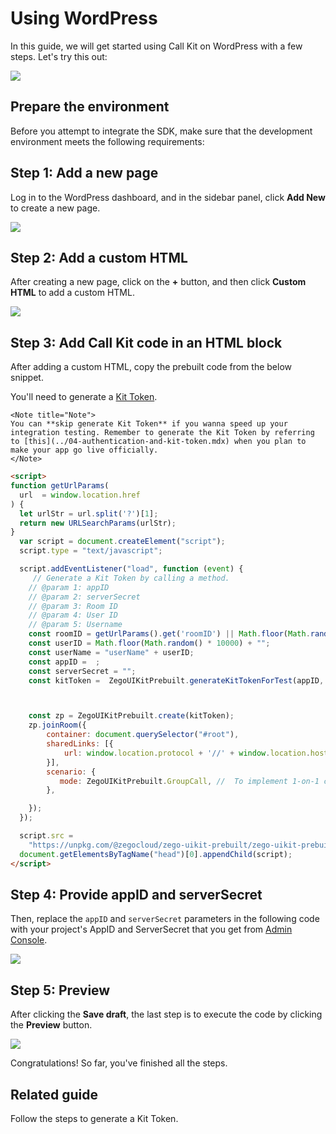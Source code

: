 
# Using WordPress

In this guide, we will get started using Call Kit on WordPress with a few steps. Let's try this out: 

<Frame width="512" height="auto" caption="">
  <img src="https://storage.zego.im/sdk-doc/Pics/Prebuilt_Web/wordpress_call_effect.png" />
</Frame>


## Prepare the environment

Before you attempt to integrate the SDK, make sure that the development environment meets the following requirements:

<Content/>

## Step 1: Add a new page

Log in to the WordPress dashboard, and in the sidebar panel, click **Add New** to create a new page.

<Frame width="512" height="auto" caption="">
  <img src="https://storage.zego.im/sdk-doc/Pics/Prebuilt_Web/wodpress_dashboard.png" />
</Frame>

## Step 2: Add a custom HTML 

After creating a new page, click on the **+** button, and then click **Custom HTML** to add a custom HTML.

<Frame width="512" height="auto" caption="">
  <img src="https://storage.zego.im/sdk-doc/Pics/Prebuilt_Web/wordpress_add_html.png" />
</Frame>


## Step 3: Add Call Kit code in an HTML block

After adding a custom HTML, copy the prebuilt code from the below snippet.

You'll need to generate a [Kit Token](../04-authentication-and-kit-token.mdx). 

    <Note title="Note">
    You can **skip generate Kit Token** if you wanna speed up your integration testing. Remember to generate the Kit Token by referring to [this](../04-authentication-and-kit-token.mdx) when you plan to make your app go live officially.
    </Note>


```html
<script>
function getUrlParams(
  url  = window.location.href
) {
  let urlStr = url.split('?')[1];
  return new URLSearchParams(urlStr);
}
  var script = document.createElement("script");
  script.type = "text/javascript";

  script.addEventListener("load", function (event) {
     // Generate a Kit Token by calling a method.
    // @param 1: appID
    // @param 2: serverSecret
    // @param 3: Room ID
    // @param 4: User ID
    // @param 5: Username
    const roomID = getUrlParams().get('roomID') || Math.floor(Math.random() * 10000) + "";
    const userID = Math.floor(Math.random() * 10000) + "";
    const userName = "userName" + userID;
    const appID =  ;
    const serverSecret = "";
    const kitToken =  ZegoUIKitPrebuilt.generateKitTokenForTest(appID, serverSecret, roomID, userID, userName);



    const zp = ZegoUIKitPrebuilt.create(kitToken);
    zp.joinRoom({
        container: document.querySelector("#root"),
        sharedLinks: [{
            url: window.location.protocol + '//' + window.location.host + window.location.pathname + '?roomID=' + roomID,
        }],
        scenario: {
           mode: ZegoUIKitPrebuilt.GroupCall, //  To implement 1-on-1 calls, modify the parameter here to [ZegoUIKitPrebuilt.OneONoneCall].
        },

    });
  });

  script.src =
    "https://unpkg.com/@zegocloud/zego-uikit-prebuilt/zego-uikit-prebuilt.js";
  document.getElementsByTagName("head")[0].appendChild(script);
</script>
```


## Step 4: Provide appID and serverSecret

Then, replace the `appID` and `serverSecret` parameters in the following code with your project's AppID and ServerSecret that you get from [Admin Console](https://console.zegocloud.com/project). 

<Frame width="512" height="auto" caption="">
  <img src="https://storage.zego.im/sdk-doc/Pics/Prebuilt_Web/wordpress_code_call_appID.png" />
</Frame>

## Step 5: Preview

After clicking the **Save draft**, the last step is to execute the code by clicking the **Preview** button.

<Frame width="512" height="auto" caption="">
  <img src="https://storage.zego.im/sdk-doc/Pics/Prebuilt_Web/wordpress_call_preview.png" />
</Frame>


Congratulations! So far, you've finished all the steps.


## Related guide

<CardGroup cols={2}>
  <Card title="Authentication and Kit Token" href="../04-authentication-and-kit-token.mdx">
    Follow the steps to generate a Kit Token.
  </Card>
</CardGroup>